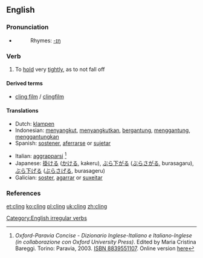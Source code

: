 ==English==

===Pronunciation===
*{{IPA|/'kliɳ/}}
*:Rhymes: [[Rhymes:English:-ɪŋ|-ɪŋ]]

===Verb===
{{en-verb|clings|clinging|clung}}

# To [[hold]] very [[tight]]ly, as to not fall off

====Derived terms====
*[[cling film]] / [[clingfilm]]

====Translations====
{{top}}
*Dutch: [[klampen]]
*Indonesian: [[sangkut|menyangkut]], [[sangkut|menyangkutkan]], [[gantung|bergantung]], [[gantung|menggantung]], [[gantung|menggantungkan]]
*Spanish: [[sostener]], [[aferrarse]] or [[sujetar]]
{{mid}}
*Italian: [[aggrapparsi]] <ref>''Oxford-Paravia Concise - Dizionario Inglese-Italiano e Italiano-Inglese (in collaborazione con Oxford University Press)''. Edited by Maria Cristina Bareggi. Torino: Paravia, 2003. [[W:Wikipedia:book sources| ISBN 8839551107]]. Online version [http://www.oxfordparavia.it/ here]</ref>
*Japanese: [[掛ける]] ([[かける]], kakeru), [[ぶら下がる]] ([[ぶらさがる]], burasagaru), [[ぶら下げる]] ([[ぶらさげる]], burasageru)
*Galician: [[soster]], [[agarrar]] or [[suxeitar]]
{{bottom}}

===References===
{{R:Century 1911}}
{{R:Webster 1913}}

[[Category:English irregular verbs]]

[[et:cling]]
[[ko:cling]]
[[pl:cling]]
[[uk:cling]]
[[zh:cling]]
